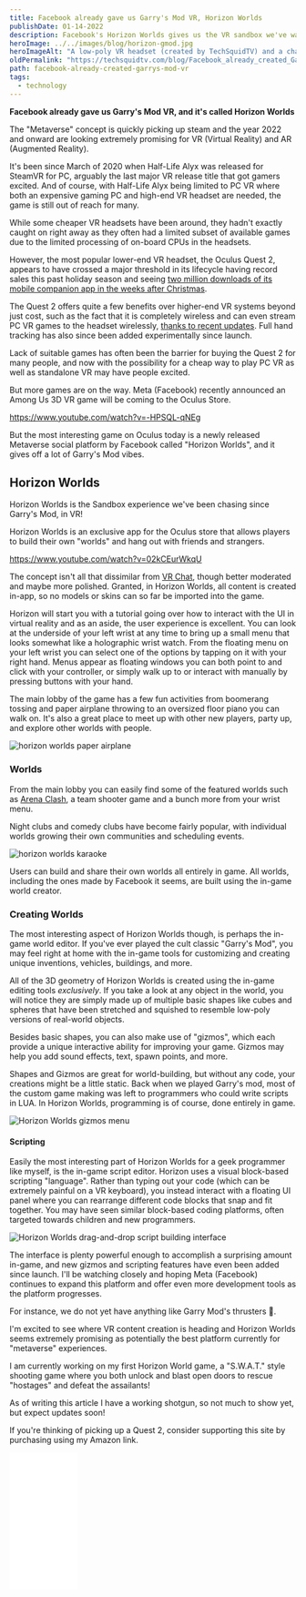```yaml
---
title: Facebook already gave us Garry's Mod VR, Horizon Worlds
publishDate: 01-14-2022
description: Facebook's Horizon Worlds gives us the VR sandbox we've wanted and it feels like Garry's Mod for the modern era. Don't write of Meta too quickly, try it out!
heroImage: ../../images/blog/horizon-gmod.jpg
heroImageAlt: "A low-poly VR headset (created by TechSquidTV) and a character from Garry's mod"
oldPermalink: "https://techsquidtv.com/blog/Facebook_already_created_Garrys_mod_vr"
path: facebook-already-created-garrys-mod-vr
tags:
  - technology
---
```



**Facebook already gave us Garry's Mod VR, and it's called Horizon Worlds**

The "Metaverse" concept is quickly picking up steam and the year 2022 and onward are looking extremely promising for VR (Virtual Reality) and AR (Augmented Reality).

It's been since March of 2020 when Half-Life Alyx was released for SteamVR for PC, arguably the last major VR release title that got gamers excited. And of course, with Half-Life Alyx being limited to PC VR where both an expensive gaming PC and high-end VR headset are needed, the game is still out of reach for many.

While some cheaper VR headsets have been around, they hadn't exactly caught on right away as they often had a limited subset of available games due to the limited processing of on-board CPUs in the headsets.

However, the most popular lower-end VR headset, the Oculus Quest 2, appears to have crossed a major threshold in its lifecycle having record sales this past holiday season and seeing [two million downloads of its mobile companion app in the weeks after Christmas](https://techcrunch.com/2022/01/06/meta-had-a-good-holiday-as-its-oculus-vr-companion-app-gained-2m-downloads-since-christmas/?guccounter=1&guce_referrer=aHR0cHM6Ly93d3cuZ29vZ2xlLmNvbS8&guce_referrer_sig=AQAAAJNCXVsOJAxXkbIpDUzCjhRcBqI9Dw_UNXKjMqz2rp_aqZgZLqCWGxv-wQ6gRvdeksq3rIusmc_vw4cVJiVxvnznjTmOR0MQFSUaE1bBeq7kreDKNb1wf3rEZFmqcSZdfC4v9zoZHTFHRGGFMztwy4srZdnAhWUy3ATjvV3hvXQS).

The Quest 2 offers quite a few benefits over higher-end VR systems beyond just cost, such as the fact that it is completely wireless and can even stream PC VR games to the headset wirelessly, [thanks to recent updates](https://www.oculus.com/blog/introducing-oculus-air-link-a-wireless-way-to-play-pc-vr-games-on-oculus-quest-2-plus-infinite-office-updates-support-for-120-hz-on-quest-2-and-more/). Full hand tracking has also since been added experimentally since launch.

Lack of suitable games has often been the barrier for buying the Quest 2 for many people, and now with the possibility for a cheap way to play PC VR as well as standalone VR may have people excited.

But more games are on the way. Meta (Facebook) recently announced an Among Us 3D VR game will be coming to the Oculus Store.

https://www.youtube.com/watch?v=-HPSQL-qNEg

But the most interesting game on Oculus today is a newly released Metaverse social platform by Facebook called "Horizon Worlds", and it gives off a lot of Garry's Mod vibes.

## Horizon Worlds

Horizon Worlds is the Sandbox experience we've been chasing since Garry's Mod, in VR!

Horizon Worlds is an exclusive app for the Oculus store that allows players to build their own "worlds" and hang out with friends and strangers.

https://www.youtube.com/watch?v=02kCEurWkqU

The concept isn't all that dissimilar from [VR Chat](https://hello.vrchat.com/), though better moderated and maybe more polished. Granted, in Horizon Worlds, all content is created in-app, so no models or skins can so far be imported into the game.

Horizon will start you with a tutorial going over how to interact with the UI in virtual reality and as an aside, the user experience is excellent. You can look at the underside of your left wrist at any time to bring up a small menu that looks somewhat like a holographic wrist watch. From the floating menu on your left wrist you can select one of the options by tapping on it with your right hand. Menus appear as floating windows you can both point to and click with your controller, or simply walk up to or interact with manually by pressing buttons with your hand.

The main lobby of the game has a few fun activities from boomerang tossing and paper airplane throwing to an oversized floor piano you can walk on. It's also a great place to meet up with other new players, party up, and explore other worlds with people.

<Image src={HorizonPaperAirplaneToss} alt="horizon worlds paper airplane" />

### Worlds

From the main lobby you can easily find some of the featured worlds such as [Arena Clash](https://www.oculus.com/vr/4581463535281269/), a team shooter game and a bunch more from your wrist menu.

Night clubs and comedy clubs have become fairly popular, with individual worlds growing their own communities and scheduling events.

<Image src={HorizonKaraoke} alt="horizon worlds karaoke" />

Users can build and share their own worlds all entirely in game. All worlds, including the ones made by Facebook it seems, are built using the in-game world creator.

### Creating Worlds

The most interesting aspect of Horizon Worlds though, is perhaps the in-game world editor. If you've ever played the cult classic "Garry's Mod", you may feel right at home with the in-game tools for customizing and creating unique inventions, vehicles, buildings, and more.

All of the 3D geometry of Horizon Worlds is created using the in-game editing tools _exclusively_. If you take a look at any object in the world, you will notice they are simply made up of multiple basic shapes like cubes and spheres that have been stretched and squished to resemble low-poly versions of real-world objects.

Besides basic shapes, you can also make use of "gizmos", which each provide a unique interactive ability for improving your game. Gizmos may help you add sound effects, text, spawn points, and more.

Shapes and Gizmos are great for world-building, but without any code, your creations might be a little static. Back when we played Garry's mod, most of the custom game making was left to programmers who could write scripts in LUA. In Horizon Worlds, programming is of course, done entirely in game.

<Image src={HorizonGizmos} alt="Horizon Worlds gizmos menu" />

#### Scripting

Easily the most interesting part of Horizon Worlds for a geek programmer like myself, is the in-game script editor. Horizon uses a visual block-based scripting "language". Rather than typing out your code (which can be extremely painful on a VR keyboard), you instead interact with a floating UI panel where you can rearrange different code blocks that snap and fit together. You may have seen similar block-based coding platforms, often targeted towards children and new programmers.

<Image
  src={HorizonScriptEditor}
  alt="Horizon Worlds drag-and-drop script building interface"
/>

The interface is plenty powerful enough to accomplish a surprising amount in-game, and new gizmos and scripting features have even been added since launch. I'll be watching closely and hoping Meta (Facebook) continues to expand this platform and offer even more development tools as the platform progresses.

For instance, we do not yet have anything like Garry Mod's thrusters 👀.

I'm excited to see where VR content creation is heading and Horizon Worlds seems extremely promising as potentially the best platform currently for "metaverse" experiences.

I am currently working on my first Horizon World game, a "S.W.A.T." style shooting game where you both unlock and blast open doors to rescue "hostages" and defeat the assailants!

As of writing this article I have a working shotgun, so not much to show yet, but expect updates soon!

If you're thinking of picking up a Quest 2, consider supporting this site by purchasing using my Amazon link.

<iframe
  style="width:120px;height:240px;"
  marginwidth="0"
  marginheight="0"
  scrolling="no"
  frameborder="0"
  src="//ws-na.amazon-adsystem.com/widgets/q?ServiceVersion=20070822&OneJS=1&Operation=GetAdHtml&MarketPlace=US&source=ss&ref=as_ss_li_til&ad_type=product_link&tracking_id=ro0027-20&language=en_US&marketplace=amazon&region=US&placement=B099VMT8VZ&asins=B099VMT8VZ&linkId=aad0da80e7f713aafc51664c6e951543&show_border=true&link_opens_in_new_window=true"
></iframe>
